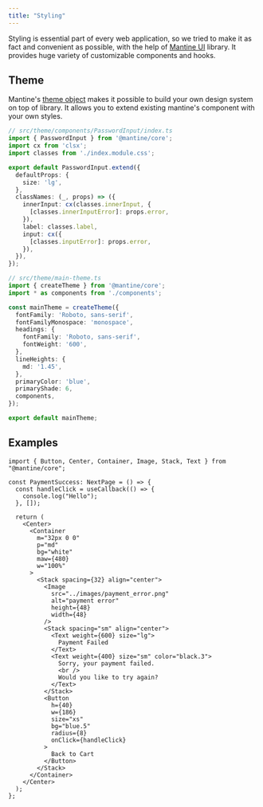 ```yaml
---
title: "Styling"
---
```


Styling is essential part of every web application, so we tried to make it as fact and convenient as possible, with the help of [Mantine UI](https://mantine.dev/) library. It provides huge variety of customizable components and hooks.


## Theme

Mantine's [theme object](https://mantine.dev/theming/theme-object/) makes it possible to build your own design system on top of library. It allows you to extend existing mantine's component with your own styles.
```typescript
// src/theme/components/PasswordInput/index.ts
import { PasswordInput } from '@mantine/core';
import cx from 'clsx';
import classes from './index.module.css';

export default PasswordInput.extend({
  defaultProps: {
    size: 'lg',
  },
  classNames: (_, props) => ({
    innerInput: cx(classes.innerInput, {
      [classes.innerInputError]: props.error,
    }),
    label: classes.label,
    input: cx({
      [classes.inputError]: props.error,
    }),
  }),
});

// src/theme/main-theme.ts
import { createTheme } from '@mantine/core';
import * as components from './components';

const mainTheme = createTheme({
  fontFamily: 'Roboto, sans-serif',
  fontFamilyMonospace: 'monospace',
  headings: {
    fontFamily: 'Roboto, sans-serif',
    fontWeight: '600',
  },
  lineHeights: {
    md: '1.45',
  },
  primaryColor: 'blue',
  primaryShade: 6,
  components,
});

export default mainTheme;
```

## Examples

```tsx
import { Button, Center, Container, Image, Stack, Text } from "@mantine/core";

const PaymentSuccess: NextPage = () => {
  const handleClick = useCallback(() => {
    console.log("Hello");
  }, []);

  return (
    <Center>
      <Container
        m="32px 0 0"
        p="md"
        bg="white"
        maw={480}
        w="100%"
      >
        <Stack spacing={32} align="center">
          <Image
            src="../images/payment_error.png"
            alt="payment error"
            height={48}
            width={48}
          />
          <Stack spacing="sm" align="center">
            <Text weight={600} size="lg">
              Payment Failed
            </Text>
            <Text weight={400} size="sm" color="black.3">
              Sorry, your payment failed.
              <br />
              Would you like to try again?
            </Text>
          </Stack>
          <Button
            h={40}
            w={186}
            size="xs"
            bg="blue.5"
            radius={8}
            onClick={handleClick}
          >
            Back to Cart
          </Button>
        </Stack>
      </Container>
    </Center>
  );
};
```
